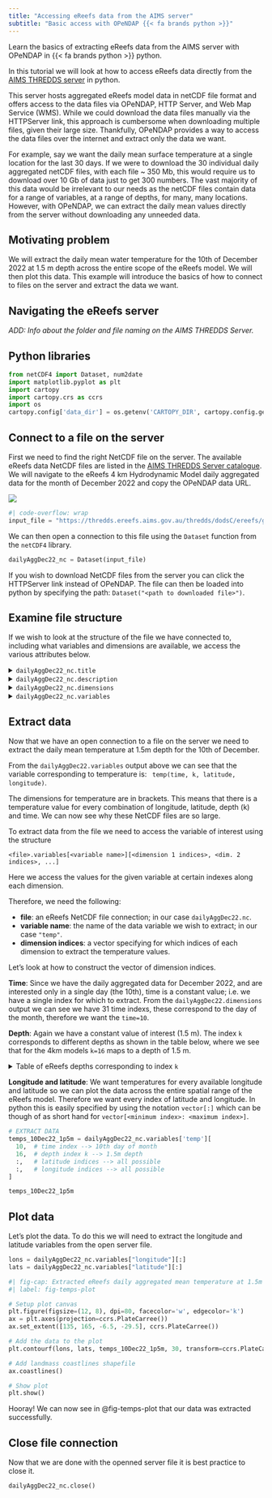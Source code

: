 ---
title: "Accessing eReefs data from the AIMS server"
subtitle: "Basic access with OPeNDAP {{< fa brands python >}}"
---

:::{.tutorial-description}
Learn the basics of extracting eReefs data from the AIMS server with OPeNDAP in {{< fa brands python >}} python.
:::

In this tutorial we will look at how to access eReefs data directly from the [AIMS THREDDS server](https://thredds.ereefs.aims.gov.au/thredds/catalog/catalog.html) in python. 

This server hosts aggregated eReefs model data in netCDF file format and offers access to the data files via OPeNDAP, HTTP Server, and Web Map Service (WMS). While we could download the data files manually via the HTTPServer link, this approach is cumbersome when downloading multiple files, given their large size. Thankfully, OPeNDAP provides a way to access the data files over the internet and extract only the data we want. 

For example, say we want the daily mean surface temperature at a single location for the last 30 days. If we were to download the 30 individual daily aggregated netCDF files, with each file ~ 350 Mb, this would require us to download over 10 Gb of data just to get 300 numbers. The vast majority of this data would be irrelevant to our needs as the netCDF files contain data for a range of variables, at a range of depths, for many, many locations. However, with OPeNDAP, we can extract the daily mean values directly from the server without downloading any unneeded data.


## Motivating problem

We will extract the daily mean water temperature for the 10th of December 2022 at 1.5 m depth  across the entire scope of the eReefs model. We will then plot this data. This example will introduce the basics of how to connect to files on the server and extract the data we want.


## Navigating the eReefs server

*ADD: Info about the folder and file naming on the AIMS THREDDS Server.*


## Python libraries

```{python pythonLibraries}
from netCDF4 import Dataset, num2date
import matplotlib.pyplot as plt
import cartopy
import cartopy.crs as ccrs
import os
cartopy.config['data_dir'] = os.getenv('CARTOPY_DIR', cartopy.config.get('data_dir'))
```


## Connect to a file on the server

First we need to find the right NetCDF file on the server. The available eReefs data NetCDF files are listed in the [AIMS THREDDS Server catalogue](https://thredds.ereefs.aims.gov.au/thredds/catalog/catalog.html). We will navigate to the eReefs 4 km Hydrodynamic Model daily aggregated data for the month of December 2022 and copy the OPeNDAP data URL.

![](images/server_navigation.gif)

```{python serverFileLink}
#| code-overflow: wrap
input_file = "https://thredds.ereefs.aims.gov.au/thredds/dodsC/ereefs/gbr4_v2/daily-monthly/EREEFS_AIMS-CSIRO_gbr4_v2_hydro_daily-monthly-2022-12.nc"
```

We can then open a connection to this file using the `Dataset` function from the `netCDF4` library.

```{python openServerFile}
dailyAggDec22_nc = Dataset(input_file)
```

::: {.callout-note appearance="simple"}
If you wish to download NetCDF files from the server you can click the HTTPServer link instead of OPeNDAP. The file can then be loaded into python by specifying the path: `Dataset("<path to downloaded file>")`.
:::


## Examine file structure

If we wish to look at the structure of the file we have connected to, including what variables and dimensions are available, we access the various attributes below.


<details><summary><code>dailyAggDec22_nc.title</code></summary>

```{python printFileTitle, echo=FALSE}
dailyAggDec22_nc.title
```
</details>

<details><summary><code>dailyAggDec22_nc.description</code></summary>

```{python printFileDesc, echo=FALSE}
#| code-overflow: wrap
dailyAggDec22_nc.description
```
</details>

<details><summary><code>dailyAggDec22_nc.dimensions</code></summary>

```{python printFileDims, echo=FALSE}
dailyAggDec22_nc.dimensions
```
</details>

<details><summary><code>dailyAggDec22_nc.variables</code></summary>

```{python printFileVars, echo=FALSE}
dailyAggDec22_nc.variables
```
</details>


## Extract data

Now that we have an open connection to a file on the server we need to extract the daily mean temperature at 1.5m depth for the 10th of December. 

From the `dailyAggDec22.variables` output above we can see that the variable corresponding to temperature is: $\texttt{ temp(time, k, latitude, longitude)}$.

The dimensions for temperature are in brackets. This means that there is a temperature value for every combination of longitude, latitude, depth (k) and time. We can now see why these NetCDF files are so large.

To extract data from the file we need to access the variable of interest using the structure

`<file>.variables[<variable name>][<dimension 1 indices>, <dim. 2 indices>, ...]`

Here we access the values for the given variable at certain indexes along each dimension. 

Therefore, we need the following:

  * **file**: an eReefs NetCDF file connection; in our case `dailyAggDec22.nc`.
  * **variable name**: the name of the data variable we wish to extract; in our case `"temp"`.
  * **dimension indices**: a vector specifying for which indices of each dimension to extract the temperature values.

Let's look at how to construct the vector of dimension indices.

**Time**: Since we have the daily aggregated data for December 2022, and are interested only in a single day (the 10th), time is a constant value; i.e. we have a single index for which to extract. From the `dailyAggDec22.dimensions` output we can see we have 31 time indexs, these correspond to the day of the month, therefore we want the `time=10`.

**Depth**: Again we have a constant value of interest (1.5 m). The index `k` corresponds to different depths as shown in the table below, where we see that for the 4km models `k=16` maps to a depth of 1.5 m.

<details><summary>Table of eReefs depths corresponding to index `k`</summary>

```{r kIndicesToDepthTable, echo=FALSE}
# Print table of ereefs depths to indices (k)
tbl_path <- "resources/eReefs_model_depths_by_index_k.csv" |> here::here() |> file.path()
col_names <- read.csv(tbl_path, header=FALSE)[1,] |> as.vector()
k_tbl <- read.csv(tbl_path, header = TRUE)
colnames(k_tbl) <- col_names
k_tbl |> knitr::kable() |> kableExtra::kable_styling() |> 
  kableExtra::column_spec(1, color = "grey")
```

</details>


**Longitude and latitude**: We want temperatures for every available longitude and latitude so we can plot the data across the entire spatial range of the eReefs model. Therefore we want every index of latitude and longitude. In python this is easily specified by using the notation `vector[:]` which can be though of as short hand for `vector[<minimum index>: <maximum index>]`.

```{python extractData}
# EXTRACT DATA
temps_10Dec22_1p5m = dailyAggDec22_nc.variables['temp'][
  10,  # time index --> 10th day of month
  16,  # depth index k --> 1.5m depth
  :,   # latitude indices --> all possible
  :,   # longitude indices --> all possible
]

temps_10Dec22_1p5m
```



## Plot data

Let's plot the data. To do this we will need to extract the longitude and latitude variables from the open server file.

```{python getLonLat}
lons = dailyAggDec22_nc.variables["longitude"][:]
lats = dailyAggDec22_nc.variables["latitude"][:]
```

```{python plotData}
#| fig-cap: Extracted eReefs daily aggregated mean temperature at 1.5m depth for 10 December 2022.
#| label: fig-temps-plot

# Setup plot canvas
plt.figure(figsize=(12, 8), dpi=80, facecolor='w', edgecolor='k')
ax = plt.axes(projection=ccrs.PlateCarree())
ax.set_extent([135, 165, -6.5, -29.5], ccrs.PlateCarree())

# Add the data to the plot
plt.contourf(lons, lats, temps_10Dec22_1p5m, 30, transform=ccrs.PlateCarree())

# Add landmass coastlines shapefile
ax.coastlines()

# Show plot
plt.show()
```

Hooray! We can now see in @fig-temps-plot that our data was extracted successfully.


## Close file connection

Now that we are done with the openned server file it is best practice to close it.

```{python closeServerFile}
dailyAggDec22_nc.close()
```
